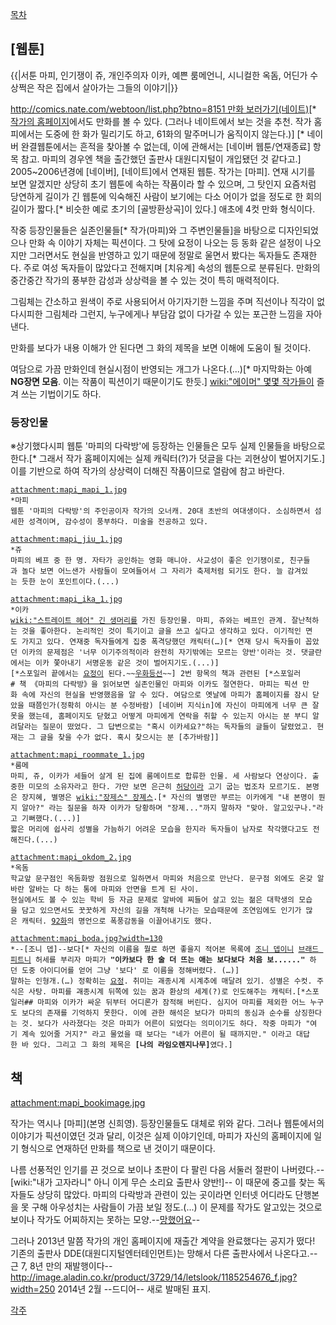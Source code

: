 [[목차]]
== [웹툰] ==
{{|서툰 마피, 인기쟁이 쥬, 개인주의자 이카, 예쁜 룸메언니, 시니컬한 옥돔, 어딘가 수상쩍은 작은 집에서 살아가는 그들의 이야기|}}

[[http://comics.nate.com/webtoon/list.php?btno=8151 만화 보러가기(네이트)]][* [http://www.mapi.co.kr/ 작가의 홈페이지]에서도 만화를 볼 수 있다. (그러나 네이트에서 보는 것을 추천. 작가 홈피에서는 도중에 한 화가 밀리기도 하고, 61화의 말주머니가 움직이지 않는다.)] [* 네이버 완결웹툰에서는 흔적을 찾아볼 수 없는데, 이에 관해서는 [네이버 웹툰/연재종료] 항목 참고. 마피의 경우엔 책을 출간했던 출판사 대원디지털이 개입됐던 것 같다고.]
2005~2006년경에 [네이버], [네이트]에서 연재된 웹툰. 작가는 [마피].
연재 시기를 보면 알겠지만 상당히 초기 웹툰에 속하는 작품이라 할 수 있으며, 그 탓인지 요즘처럼 당연하게 길이가 긴 웹툰에 익숙해진 사람이 보기에는 다소 어이가 없을 정도로 한 회의 길이가 짧다.[* 비슷한 예로 초기의 [골방환상곡]이 있다.] 애초에 4컷 만화 형식이다.

작중 등장인물들은 실존인물들[* 작가(마피)와 그 주변인물들]을 바탕으로 디자인되었으나 만화 속 이야기 자체는 픽션이다. 그 탓에 요정이 나오는 등 동화 같은 설정이 나오지만 그러면서도 현실을 반영하고 있기 때문에 정말로 울면서 봤다는 독자들도 존재한다. 주로 여성 독자들이 많았다고 전해지며 [치유계] 속성의 웹툰으로 분류된다. 만화의 중간중간 작가의 풍부한 감성과 상상력을 볼 수 있는 것이 특히 매력적이다.

그림체는 간소하고 원색이 주로 사용되어서 아기자기한 느낌을 주며 직선이나 직각이 없다시피한 그림체라 그런지, 누구에게나 부담감 없이 다가갈 수 있는 포근한 느낌을 자아낸다.

만화를 보다가 내용 이해가 안 된다면 그 화의 제목을 보면 이해에 도움이 될 것이다.

여담으로 가끔 만화인데 현실시점이 반영되는 개그가 나온다.(...)[* 마지막화는 아예 '''NG장면 모음'''. 이는 작품이 픽션이기 때문이기도 한듯.] [[wiki:"에이머" 몇몇 작가들]]이 즐겨 쓰는 기법이기도 하다.

=== 등장인물 ===
※상기했다시피 웹툰 '마피의 다락방'에 등장하는 인물들은 모두 실제 인물들을 바탕으로 한다.[* 그래서 작가 홈페이지에는 실제 캐릭터(?)가 덧글을 다는 괴현상이 벌어지기도.] 이를 기반으로 하여 작가의 상상력이 더해진 작품이므로 열람에 참고 바란다.


 attachment:mapi_mapi_1.jpg
 *마피
 웹툰 '마피의 다락방'의 주인공이자 작가의 오너캐. 20대 초반의 여대생이다. 소심하면서 섬세한 성격이며, 감수성이 풍부하다. 미술을 전공하고 있다.

 attachment:mapi_jiu_1.jpg
 *쥬
 마피의 베프 중 한 명. 자타가 공인하는 영화 매니아. 사교성이 좋은 인기쟁이로, 친구들과 놀다 보면 어느샌가 사람들이 모여들어서 그 자리가 축제처럼 되기도 한다. 늘 감겨있는 듯한 눈이 포인트이다.(...)

 attachment:mapi_ika_1.jpg
 *이카
 [[wiki:"스트레이트 헤어" 긴 생머리]]를 가진 등장인물. 마피, 쥬와는 베프인 관계. 잘난척하는 것을 좋아한다. 논리적인 것이 특기이고 글을 쓰고 싶다고 생각하고 있다. 이기적인 면도 가지고 있다. 연재중 독자들에게 집중 폭격당했던 캐릭터(…)[* 연재 당시 독자들이 꼽았던 이카의 문제점은 '너무 이기주의적이라 완전히 자기밖에는 모르는 양반'이라는 것. 댓글란에서는 이카 쫓아내기 서명운동 같은 것이 벌어지기도.(...)]
 [*스포일러 끝에서는 [[요정]]이 된다.~~[[우화등선]]~~] 2번 항목의 책과 관련된 [*스포일러# 책 《마피의 다락방》을 읽어보면 실존인물인 마피와 이카도 절연한다. 마피는 픽션 만화 속에 자신의 현실을 반영했음을 알 수 있다. 여담으로 옛날에 마피가 홈페이지를 잠시 닫았을 때쯤인가(정확히 아시는 분 수정바람) [네이버 지식in]에 자신이 마피에게 너무 큰 잘못을 했는데, 홈페이지도 닫혔고 어떻게 마피에게 연락을 취할 수 있는지 아시는 분 부디 알려달라는 질문이 떴었다. 그 답변으로는 "혹시 이카세요?"하는 독자들의 글들이 달렸었고. 현재는 그 글을 찾을 수가 없다. 혹시 찾으시는 분 [추가바람]]

 attachment:mapi_roommate_1.jpg
 *룸메
 마피, 쥬, 이카가 세들어 살게 된 집에 룸메이트로 합류한 인물. 세 사람보다 연상이다. 출중한 미모의 소유자라고 한다. 가만 보면 은근히 [[허당]]이라 고기 굽는 법조차 모르기도. 본명은 장지혜, 별명은 [[wiki:"장제스" 장졔스]].[* 자신의 별명만 부르는 이카에게 "내 본명이 뭔지 알아?" 라는 질문을 하자 이카가 당황하며 "장졔..."까지 말하자 "맞아. 알고있구나."라고 기뻐했다.(...)]
 짧은 머리에 쉽사리 성별을 가늠하기 어려운 모습을 한지라 독자들이 남자로 착각했다고도 전해진다.(...)

 attachment:mapi_okdom_2.jpg
 *옥돔
 학교앞 문구점인 옥돔화방 점원으로 일하면서 마피와 처음으로 만난다. 문구점 외에도 온갖 알바란 알바는 다 하는 통에 마피와 안면을 트게 된 사이.
 현실에서도 볼 수 있는 학비 등 자금 문제로 알바에 찌들어 살고 있는 젊은 대학생의 모습을 담고 있으면서도 꿋꿋하게 자신의 길을 개척해 나가는 모습때문에 조연임에도 인기가 많은 캐릭터. [http://comics.nate.com/webtoon/detail.php?btno=8151&bsno=84590#view 92화]의 명언으로 폭풍감동을 이끌어내기도 했다.

 attachment:mapi_boda.jpg?width=130
 *--[조니 뎁]--보다[* 자신의 이름을 뭘로 하면 좋을지 적어본 목록에 [[조니 뎁]]이니 [[브래드 피트]]니 허세를 부리자 마피가 '''"이카보다 한 술 더 뜨는 애는 보다보다 처음 보......"''' 하던 도중 아이디어를 얻어 그냥 '보다' 로 이름을 정해버렸다. (…)]
 말하는 인형개.(…) 정확히는 [[요정]]. 취미는 괘종시계 시계추에 매달려 있기. 성별은 수컷. 주식은 사탕. 마피를 괘종시계 뒤쪽에 있는 꿈과 환상의 세계(?)로 인도해주는 캐릭터.[*스포일러## 마피와 이카가 싸운 뒤부터 어디론가 잠적해 버린다. 심지어 마피를 제외한 어느 누구도 보다의 존재를 기억하지 못한다. 이에 관한 해석은 보다가 마피의 동심과 순수를 상징한다는 것. 보다가 사라졌다는 것은 마피가 어른이 되었다는 의미이기도 하다. 작중 마피가 "여기 계속 있어줄 거지?" 라고 물었을 때 보다는 "네가 어른이 될 때까지만." 이라고 대답한 바 있다. 그리고 그 화의 제목은 '''[나의 라임오렌지나무]'''였다.]

== 책 ==
attachment:mapi_bookimage.jpg

작가는 역시나 [마피](본명 신희영). 등장인물들도 대체로 위와 같다.
그러나 웹툰에서의 이야기가 픽션이였던 것과 달리, 이것은 실제 이야기인데, 마피가 자신의 홈페이지에 일기 형식으로 연재하던 만화를 책으로 낸 것이기 때문이다.

나름 선풍적인 인기를 끈 것으로 보이나 초판이 다 팔린 다음 서둘러 절판이 나버렸다.--[wiki:"내가 고자라니" 아니 이게 무슨 소리요 출판사 양반!]-- 이 때문에 중고를 찾는 독자들도 상당히 많았다. 마피의 다락방과 관련이 있는 곳이라면 인터넷 어디라도 단행본을 못 구해 아우성치는 사람들이 가끔 보일 정도.(...) 이 문제를 작가도 알고있는 것으로 보이나 작가도 어찌하지는 못하는 모양.--[[망했어요]]--

그러나 2013년 말쯤 작가의 개인 홈페이지에 재출간 계약을 완료했다는 공지가 떴다! 기존의 출판사 DDE(대원디지털엔터테인먼트)는 망해서 다른 출판사에서 나온다고.--근 7, 8년 만의 재발행이다--
http://image.aladin.co.kr/product/3729/14/letslook/1185254676_f.jpg?width=250
2014년 2월 --드디어-- 새로 발매된 표지.

[[각주]]
